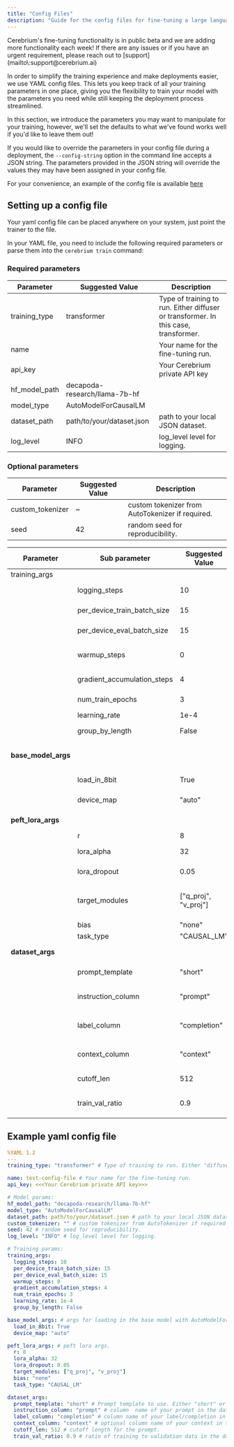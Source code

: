 ```yaml
---
title: "Config Files"
description: "Guide for the config files for fine-tuning a large language model on Cerebrium"
---
```

<Note>
  Cerebrium's fine-tuning functionality is in public beta and we are adding
  more functionality each week! If there are any issues or if you have an urgent requirement, please reach
  out to [support](mailto\:support@cerebrium.ai) 
</Note>

In order to simplify the training experience and make deployments easier, we use YAML config files. This lets you keep track of all your training parameters in one place, giving you the flexibility to train your model with the parameters you need while still keeping the deployment process streamlined.

In this section, we introduce the parameters you may want to manipulate for your training, however, we'll set the defaults to what we've found works well if you'd like to leave them out!

If you would like to override the parameters in your config file during a deployment, the `--config-string` option in the command line accepts a JSON string. The parameters provided in the JSON string will override the values they may have been assigned in your config file.

For your convenience, an example of the config file is available [here](#example-yaml-config-file)

## Setting up a config file

Your yaml config file can be placed anywhere on your system, just point the trainer to the file.

In your YAML file, you need to include the following required parameters or parse them into the `cerebrium train` command:

### Required parameters

| Parameter     | Suggested Value               | Description                                                                         |
| ------------- | ----------------------------- | ----------------------------------------------------------------------------------- |
| training_type | transformer                   | Type of training to run. Either diffuser or transformer. In this case, transformer. |
| name          |                               | Your name for the fine-tuning run.                                                  |
| api_key       |                               | Your Cerebrium private API key                                                      |
| hf_model_path | decapoda-research/llama-7b-hf |                                                                                     |
| model_type    | AutoModelForCausalLM          |                                                                                     |
| dataset_path  | path/to/your/dataset.json     | path to your local JSON dataset.                                                    |
| log_level     | INFO                          | log_level level for logging.                                                        |

### Optional parameters

| Parameter        | Suggested Value | Description                                      |
| ---------------- | --------------- | ------------------------------------------------ |
| custom_tokenizer | ~               | custom tokenizer from AutoTokenizer if required. |
| seed             | 42              | random seed for reproducibility.                 |

| Parameter           | Sub parameter               | Suggested Value      | Description                                                            |
| ------------------- | --------------------------- | -------------------- | ---------------------------------------------------------------------- |
| training_args       |                             |
|                     | logging_steps               | 10                   | Number of steps between logging.                                       |
|                     | per_device_train_batch_size | 15                   | Batch size per GPU for training.                                       |
|                     | per_device_eval_batch_size  | 15                   | Batch size per GPU for evaluation.                                     |
|                     | warmup_steps                | 0                    | Number of warmup steps for learning rate scheduler.                    |
|                     | gradient_accumulation_steps | 4                    | Number of gradient accumulation steps.                                 |
|                     | num_train_epochs            | 3                    | Number of training epochs.                                             |
|                     | learning_rate               | 1e-4                 | Learning rate for training.                                            |
|                     | group_by_length             | False                | Whether to group batches by length.                                    |
| **base_model_args** |                             |                      | The kwargs for loading in the base model with _AutoModelForCausalLM()_ |
|                     | load_in_8bit                | True                 | Whether to load in the model in 8bit.                                  |
|                     | device_map                  | "auto"               | Device map for loading in the model.                                   |
| **peft_lora_args**  |                             |                      | Peft lora kwargs for use by _PeftConfig()_                             |
|                     | r                           | 8                    | The r value for LoRA.                                                  |
|                     | lora_alpha                  | 32                   | The lora_alpha value for LoRA.                                         |
|                     | lora_dropout                | 0.05                 | The lora_dropout value for LoRA.                                       |
|                     | target_modules              | ["q_proj", "v_proj"] | The target_modules for LoRA. These are the suggeseted values for Llama |
|                     | bias                        | "none"               | Bias for LoRA.                                                         |
|                     | task_type                   | "CAUSAL_LM"          | The task_type for LoRA.                                                |
| **dataset_args**    |                             |                      | Custom args for your dataset.                                          |
|                     | prompt_template             | "short"              | Prompt template to use. Either "short" or "long".                      |
|                     | instruction_column                | "prompt"             | Column name of your prompt in the dataset.json                         |
|                     | label_column                | "completion"         | Column name of your label/completion in the dataset.json               |
|                     | context_column              | "context"            | Optional column name of your context in the dataset.json               |
|                     | cutoff_len                  | 512                  | Cutoff length for the prompt.                                          |
|                     | train_val_ratio             | 0.9                  | Ratio of training to validation data in the dataset split.             |



## Example yaml config file

```yaml
%YAML 1.2
---
training_type: "transformer" # Type of training to run. Either "diffuser" or "transformer". In this case, "transformer".

name: test-config-file # Your name for the fine-tuning run.
api_key: <<<Your Cerebrium private API key>>>

# Model params:
hf_model_path: "decapoda-research/llama-7b-hf"
model_type: "AutoModelForCausalLM"
dataset_path: path/to/your/dataset.json # path to your local JSON dataset.
custom_tokenizer: "" # custom tokenizer from AutoTokenizer if required.
seed: 42 # random seed for reproducibility.
log_level: "INFO" # log_level level for logging.

# Training params:
training_args:
  logging_steps: 10
  per_device_train_batch_size: 15
  per_device_eval_batch_size: 15
  warmup_steps: 0
  gradient_accumulation_steps: 4
  num_train_epochs: 3
  learning_rate: 1e-4
  group_by_length: False

base_model_args: # args for loading in the base model with AutoModelForCausalLM
  load_in_8bit: True
  device_map: "auto"

peft_lora_args: # peft lora args.
  r: 8
  lora_alpha: 32
  lora_dropout: 0.05
  target_modules: ["q_proj", "v_proj"]
  bias: "none"
  task_type: "CAUSAL_LM"

dataset_args:
  prompt_template: "short" # Prompt template to use. Either "short" or "long".
  instruction_column: "prompt" # column  name of your prompt in the dataset.json
  label_column: "completion" # column name of your label/completion in the dataset.json
  context_column: "context" # optional column name of your context in the dataset.json
  cutoff_len: 512 # cutoff length for the prompt.
  train_val_ratio: 0.9 # ratio of training to validation data in the dataset split.
```
